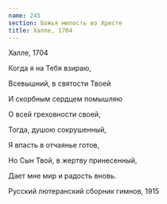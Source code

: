 ```yaml
---
name: 245
section: Божья милость во Христе
title: Халле, 1704
---
```

Халле, 1704


Когда я на Тебя взираю,

Всевышний, в святости Твоей

И скорбным сердцем помышляю

О всей греховности своей,

Тогда, душою сокрушенный,

Я впасть в отчаянье готов,

Но Сын Твой, в жертву принесенный,

Дает мне мир и радость вновь.


Русский лютеранский сборник гимнов, 1915